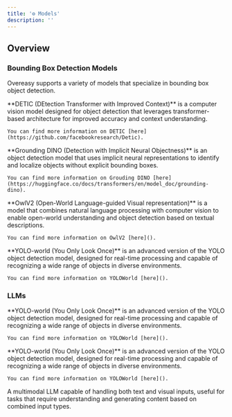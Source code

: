```yaml
---
title: '⚙️ Models'
description: ''
---
```


## Overview
### Bounding Box Detection Models

Overeasy supports a variety of models that specialize in bounding box object detection.

<ParamField path="DETIC()">
    **DETIC (DEtection Transformer with Improved Context)** is a computer vision model designed for object detection that leverages transformer-based architecture for improved accuracy and context understanding.

    You can find more information on DETIC [here](https://github.com/facebookresearch/Detic).
</ParamField>

<ParamField path="GroundingDINO()">
    **Grounding DINO (Detection with Implicit Neural Objectness)** is an object detection model that uses implicit neural representations to identify and localize objects without explicit bounding boxes.

    You can find more information on Grouding DINO [here](https://huggingface.co/docs/transformers/en/model_doc/grounding-dino).
</ParamField>

<ParamField path="OwlV2()">
    **OwlV2 (Open-World Language-guided Visual representation)** is a model that combines natural language processing with computer vision to enable open-world understanding and object detection based on textual descriptions.

    You can find more information on OwlV2 [here]().
</ParamField>

<ParamField path="YOLOWorld()">
    **YOLO-world (You Only Look Once)** is an advanced version of the YOLO object detection model, designed for real-time processing and capable of recognizing a wide range of objects in diverse environments.

    You can find more information on YOLOWorld [here]().
</ParamField>

### LLMs

<ParamField path="GPT4V()">
    **YOLO-world (You Only Look Once)** is an advanced version of the YOLO object detection model, designed for real-time processing and capable of recognizing a wide range of objects in diverse environments.

    You can find more information on YOLOWorld [here]().
</ParamField>

<ParamField path="QwenVL()">
    **YOLO-world (You Only Look Once)** is an advanced version of the YOLO object detection model, designed for real-time processing and capable of recognizing a wide range of objects in diverse environments.

    You can find more information on YOLOWorld [here]().
</ParamField>


A multimodal LLM capable of handling both text and visual inputs, useful for tasks that require understanding and generating content based on combined input types.
